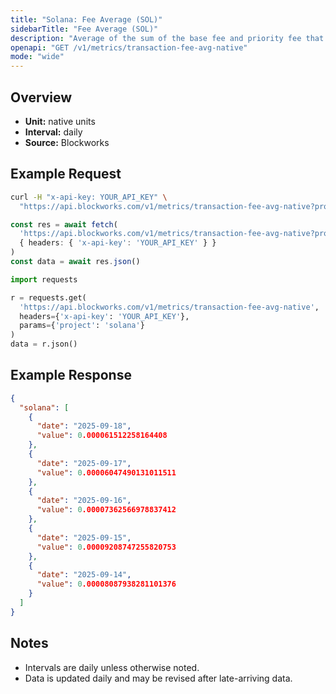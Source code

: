 ```yaml
---
title: "Solana: Fee Average (SOL)"
sidebarTitle: "Fee Average (SOL)"
description: "Average of the sum of the base fee and priority fee that day in native chain token"
openapi: "GET /v1/metrics/transaction-fee-avg-native"
mode: "wide"
---
```


## Overview

- **Unit:** native units
- **Interval:** daily
- **Source:** Blockworks

## Example Request

<CodeGroup>

```bash cURL
curl -H "x-api-key: YOUR_API_KEY" \
  "https://api.blockworks.com/v1/metrics/transaction-fee-avg-native?project=solana"
```

```typescript TypeScript
const res = await fetch(
  'https://api.blockworks.com/v1/metrics/transaction-fee-avg-native?project=solana',
  { headers: { 'x-api-key': 'YOUR_API_KEY' } }
)
const data = await res.json()
```

```python Python
import requests

r = requests.get(
  'https://api.blockworks.com/v1/metrics/transaction-fee-avg-native',
  headers={'x-api-key': 'YOUR_API_KEY'},
  params={'project': 'solana'}
)
data = r.json()
```

</CodeGroup>

## Example Response

```json
{
  "solana": [
    {
      "date": "2025-09-18",
      "value": 0.000061512258164408
    },
    {
      "date": "2025-09-17",
      "value": 0.00006047490131011511
    },
    {
      "date": "2025-09-16",
      "value": 0.00007362566978837412
    },
    {
      "date": "2025-09-15",
      "value": 0.00009208747255820753
    },
    {
      "date": "2025-09-14",
      "value": 0.00008087938281101376
    }
  ]
}
```

## Notes
- Intervals are daily unless otherwise noted.
- Data is updated daily and may be revised after late-arriving data.